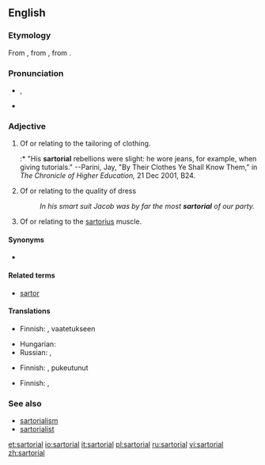 {{was wotd|2009|November|30}}
==English==

===Etymology===
From {{etyl|NL.}} {{term|sartorius||pertaining to a [[tailor]]|lang=la}}, from {{etyl|LL.}} {{term|sartor||tailor|la}}, from {{etyl|la}} {{term|sarcire||to patch, mend|lang=la}}.

===Pronunciation===
* {{a|UK}} {{IPA|/sɑːˈtɔː.ɹi.əl/}}, {{SAMPA|sA:tO:.ri.@l/}}
* {{a|US}} {{IPA|/sɑɹˈtɔɹ.i.əl/}}

===Adjective===
{{en-adj|more|-}}

# {{not comparable}} Of or relating to the tailoring of clothing.
#:* "His '''sartorial''' rebellions were slight: he wore jeans, for example, when giving tutorials."  --Parini, Jay, "By Their Clothes Ye Shall Know Them," in ''The Chronicle of Higher Education,'' 21 Dec 2001, B24.
# Of or relating to the quality of dress
#: ''In his smart suit Jacob was by far the most '''sartorial''' of our party.''
# {{anatomy}} Of or relating to the [[sartorius]] muscle.

====Synonyms====
* {{sense|pertaining to clothing}} {{l|en|vestiary}}

====Related terms====
* [[sartor]]

====Translations====
{{trans-top|of or related to tailoring or clothing}}
* Finnish: {{t|fi|vaatetus|alt=vaatetukseen}}  {{t|fi|liittyvä}}, vaatetukseen {{t|fi|kohdistuva}}
{{trans-mid}}
* Hungarian: {{t|hu|szabászati}}
* Russian: {{t|ru|портновский|tr=portnóvskij|sc=Cyrl}},  {{t|ru|портняжный|tr=portnjážnyi|sc=Cyrl}}
{{trans-bottom}}

{{trans-top|of or relating to quality of dress}}
* Finnish: {{t|fi|hyvin}}  {{t|fi|pukeutunut}}, {{t|fi|laadukkaasti}}  pukeutunut
{{trans-mid}}
{{trans-bottom}}

{{trans-top|anatomy: of sartorius}}
* Finnish: {{t|fi|räätälinlihas|alt=räätälinlihas-}},  {{t|fi|räätälinlihas|alt=räätälinlihakseen}}  {{t|fi|liittyvä}}
{{trans-mid}}
{{trans-bottom}}

===See also===
* [[sartorialism]]
* [[sartorialist]]

[[et:sartorial]]
[[io:sartorial]]
[[it:sartorial]]
[[pl:sartorial]]
[[ru:sartorial]]
[[vi:sartorial]]
[[zh:sartorial]]